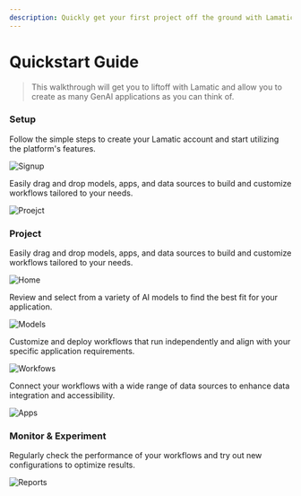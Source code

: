 ```yaml
---
description: Quickly get your first project off the ground with Lamatic.
---
```


# Quickstart Guide

> This walkthrough will get you to liftoff with Lamatic and allow you to create as many GenAI applications as you can think of.

<Steps>

### Setup

Follow the simple steps to create your Lamatic account and start utilizing the platform's features.

![Signup](/public/signup-page.png)

Easily drag and drop models, apps, and data sources to build and customize workflows tailored to your needs.

![Proejct](/public/project-creation-page.png)

### Project

Easily drag and drop models, apps, and data sources to build and customize workflows tailored to your needs.

![Home](/public/home-page.png)

Review and select from a variety of AI models to find the best fit for your application.

![Models](/public/model-page.png)

Customize and deploy workflows that run independently and align with your specific application requirements.

![Workfows](/public/workflow-page.png)

Connect your workflows with a wide range of data sources to enhance data integration and accessibility.

![Apps](/public/apps-page.png)

### Monitor & Experiment

Regularly check the performance of your workflows and try out new configurations to optimize results.

![Reports](/public/reports-page.png)

</Steps>